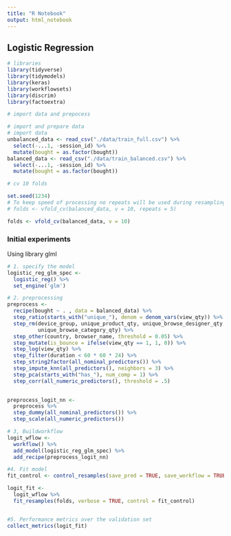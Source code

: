 ```yaml
---
title: "R Notebook"
output: html_notebook
---
```


## Logistic Regression


```r
# libraries
library(tidyverse)
library(tidymodels)
library(keras)
library(workflowsets)
library(discrim)
library(factoextra)

```

```r
# import data and prepocess

# import and prepare data
# import data
unbalanced_data <- read_csv("./data/train_full.csv") %>% 
  select(-...1, -session_id) %>% 
  mutate(bought = as.factor(bought))
balanced_data <- read_csv("./data/train_balanced.csv") %>% 
  select(-...1, -session_id) %>% 
  mutate(bought = as.factor(bought))

```

```r

# cv 10 folds

set.seed(1234)
# To keep speed of processing no repeats will be used during resampling
# folds <- vfold_cv(balanced_data, v = 10, repeats = 5)

folds <- vfold_cv(balanced_data, v = 10)

```

### Initial experiments

Using library glml

```r

# 1. specify the model
logistic_reg_glm_spec <-
  logistic_reg() %>%
  set_engine('glm') 

# 2. preprocessing 
preprocess <- 
  recipe(bought ~ . , data = balanced_data) %>%
  step_ratio(starts_with("unique_"), denom = denom_vars(view_qty)) %>% 
  step_rm(device_group, unique_product_qty, unique_browse_designer_qty, 
          unique_browse_category_qty) %>% 
  step_other(country, browser_name, threshold = 0.05) %>%
  step_mutate(is_bounce = ifelse(view_qty == 1, 1, 0)) %>%
  step_log(view_qty) %>%
  step_filter(duration < 60 * 60 * 24) %>%
  step_string2factor(all_nominal_predictors()) %>% 
  step_impute_knn(all_predictors(), neighbors = 3) %>%
  step_pca(starts_with("has_"), num_comp = 1) %>% 
  step_corr(all_numeric_predictors(), threshold = .5)
  

preprocess_logit_nn <- 
  preprocess %>% 
  step_dummy(all_nominal_predictors()) %>% 
  step_scale(all_numeric_predictors())

# 3, Buildworkflow
logit_wflow <- 
  workflow() %>% 
  add_model(logistic_reg_glm_spec) %>% 
  add_recipe(preprocess_logit_nn)

#4. Fit model
fit_control <- control_resamples(save_pred = TRUE, save_workflow = TRUE)

logit_fit <- 
  logit_wflow %>% 
  fit_resamples(folds, verbose = TRUE, control = fit_control)


#5. Performance metrics over the validation set
collect_metrics(logit_fit)

```
